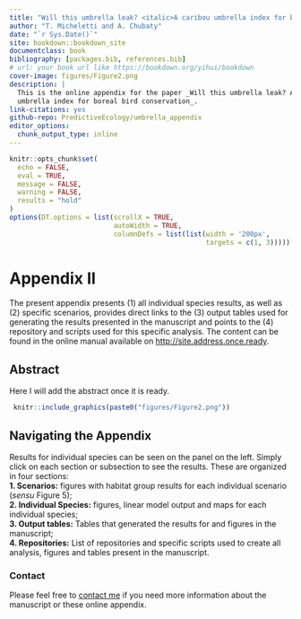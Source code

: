 ```yaml
--- 
title: "Will this umbrella leak? <italic>A caribou umbrella index for boreal bird conservation"
author: "T. Micheletti and A. Chubaty"
date: "`r Sys.Date()`"
site: bookdown::bookdown_site
documentclass: book
bibliography: [packages.bib, references.bib]
# url: your book url like https://bookdown.org/yihui/bookdown
cover-image: figures/Figure2.png
description: |
  This is the online appendix for the paper _Will this umbrella leak? A caribou 
  umbrella index for boreal bird conservation_.
link-citations: yes
github-repo: PredictiveEcology/umbrella_appendix
editor_options: 
  chunk_output_type: inline
---
```


```r
knitr::opts_chunk$set(
  echo = FALSE,
  eval = TRUE,
  message = FALSE,
  warning = FALSE,
  results = "hold"
)
options(DT.options = list(scrollX = TRUE,
                          autoWidth = TRUE,
                          columnDefs = list(list(width = '200px',
                                                 targets = c(1, 3)))))
```

# Appendix II

The present appendix presents (1) all individual species results, as well as (2) specific scenarios, provides direct links to the (3) output tables used for generating the results presented in the manuscript and points to the (4) repository and scripts used for this specific analysis. The content can be found in the online manual available on <http://site.address.once.ready>.  

## Abstract

Here I will add the abstract once it is ready.  

```r
 knitr::include_graphics(paste0("figures/Figure2.png"))
```

## Navigating the Appendix

Results for individual species can be seen on the panel on the left. Simply click on 
each section or subsection to see the results. These are organized in four sections:  
**1. Scenarios:** figures with habitat group results for each individual scenario (*sensu* Figure 5);    
**2. Individual Species:** figures, linear model output and maps for each individual species;  
**3. Output tables:** Tables that generated the results for and figures in the manuscript;  
**4. Repositories:** List of repositories and specific scripts used to create all analysis, figures and tables present in the manuscript.  

### Contact 

Please feel free to [contact me](mailto:tati.silva@ubc.ca) if you need more information about the manuscript or these online appendix.  

